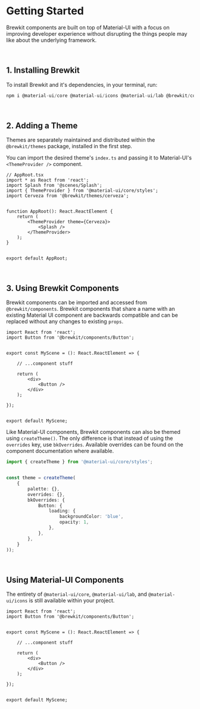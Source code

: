 

<Meta title="Documentation/Getting Started" />


# Getting Started

Brewkit components are built on top of Material-UI with a focus on improving developer experience without disrupting
the things people may like about the underlying framework.

<br />

## 1. Installing Brewkit

To install Brewkit and it's dependencies, in your terminal, run:

```js
npm i @material-ui/core @material-ui/icons @material-ui/lab @brewkit/components @brewkit/themes
```

<br />

## 2. Adding a Theme

Themes are separately maintained and distributed within the `@brewkit/themes` package, installed in the first step.

You can import the desired theme's `index.ts` and passing it to Material-UI's `<ThemeProvider />` component.

```tsx
// AppRoot.tsx
import * as React from 'react';
import Splash from '@scenes/Splash';
import { ThemeProvider } from '@material-ui/core/styles';
import Cerveza from '@brewkit/themes/cerveza';


function AppRoot(): React.ReactElement {
    return (
        <ThemeProvider theme={Cerveza}>
            <Splash />
        </ThemeProvider>
    );
}


export default AppRoot;
```

<br />

## 3. Using Brewkit Components

Brewkit components can be imported and accessed from `@brewkit/components`. Brewkit components that share a name with an
existing Material UI component are backwards compatible and can be replaced without any changes to existing `props`.

```tsx
import React from 'react';
import Button from '@brewkit/components/Button';


export const MyScene = (): React.ReactElement => {

    // ...component stuff

    return (
        <div>
            <Button />
        </div>
    );

});


export default MyScene;

```

Like Material-UI components, Brewkit components can also be themed using `createTheme()`. The only difference is that
instead of using the `overrides` key, use `bkOverrides`. Available overrides can be found on the component documentation
where available.

```ts
import { createTheme } from '@material-ui/core/styles';


const theme = createTheme(
    {
        palette: {},
        overrides: {},
        bkOverrides: {
            Button: {
                loading: {
                    backgroundColor: 'blue',
                    opacity: 1,
                },
            },
        },
    }
));

```

<br />

## Using Material-UI Components

The entirety of `@material-ui/core`, `@material-ui/lab`, and `@material-ui/icons` is still available within your project.

```tsx
import React from 'react';
import Button from '@brewkit/components/Button';


export const MyScene = (): React.ReactElement => {

    // ...component stuff

    return (
        <div>
            <Button />
        </div>
    );

});


export default MyScene;

```

